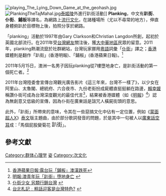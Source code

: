 {{otheruses|other=粗俗語仆街的諧音|仆街}}{{expand|time=2011-05-17T15:37:59+00:00}}
[[File:playing_The_Lying_Down_Game_at_the_geohash.jpg|thumb]]
[[File:PlankingTheTajMahal.jpg|thumb]][[泰姬陵|泰姬陵]]外進行趴街活動]]
'''Planking'''，中文有'''趴街'''、'''仆街'''、'''鋪板'''等譯名，為網路上[[流行文化|流行文化]]，在諸種場所（尤以不尋常的地方），伸直身體俯趴於目標物上後，拍照分享於網路。

「planking」活動於1997年由Gary Clarkson和Christian Langdon所創，起初於英國北部流行。在2011年受[[台灣|台灣]][[網路用戶|網友]]關注後，獲[[大中華地區|大中華地區]]民眾的留意。2011年，planking熱潮流竄於社群網站，台灣玩家挪用[[粵語|粵語]]詞彙「[[仆街|仆街]]」譯之；[[香港|香港]]媒體則是翻作「趴街」(香港明報)、「鋪板」(香港蘋果日報)。<ref>[http://www1.hk.apple.nextmedia.com/template/apple/art_main.php?iss_id=20110516&sec_id=15335&art_id=15256515 香港蘋果日報:露台玩「鋪板」澳漢跌死]</ref>

2011年5月15日，澳洲一名男子因玩planking從7樓墮地身亡，是趴街活動的第一個死亡者。<ref>[http://news.sina.com.hk/news/12/1/1/2331056/1.html 明報:澳青年玩「趴街」墮地身亡] {{webarchive|url=https://web.archive.org/web/20110703063306/http://news.sina.com.hk/news/12/1/1/2331056/1.html |date=2011-07-03 }}</ref>

2011年台灣陸委會宣傳台灣觀光廣告影片《這三年來，台灣不一樣了》，以少女在阿里山、太魯閣、總統府、六合夜市、九份老街扮成屍體直挺挺躺在路邊，[[賴幸媛|賴幸媛]]稱讚仆街可成為台灣深度觀光的最佳代言<ref>[http://news.chinatimes.com/tech/171704/112011102500199.html 仆街少女 另類行銷台灣] {{webarchive|url=https://web.archive.org/web/20111027171731/http://news.chinatimes.com/tech/171704/112011102500199.html |date=2011-10-27 }}</ref>，結果被香港媒體（如《[[明報|明報]]》<ref>[http://news.sina.com.hk/news/9/1/1/2476480/1.html 台北札記﹕粗話迎客是台灣特色?] {{webarchive|url=https://web.archive.org/web/20111101135358/http://news.sina.com.hk/news/9/1/1/2476480/1.html |date=2011-11-01 }}</ref>）認為無創意又低級的宣傳，因為仆街在廣東話是詛咒人橫屍街頭的意思。

此外，「趴街」所帶來的意味，令其在一些惡搞文化中佔有一定位置，例如《[[假面騎士X|蒙面超人X]]》[[泰文|泰文]]版主題曲，由於部分歌詞發音的問題，於是其中一句被人以[[廣東話|廣東話]][[空耳|空耳]]成：「馬個屁股變菊花 <big>趴街</big>」。

== 參考文獻 ==
{{reflist}}

[[Category:群体心理学|Category:群体心理学]]
[[Category:網路迷因|姿]]
[[Category:次文化|Category:次文化]]